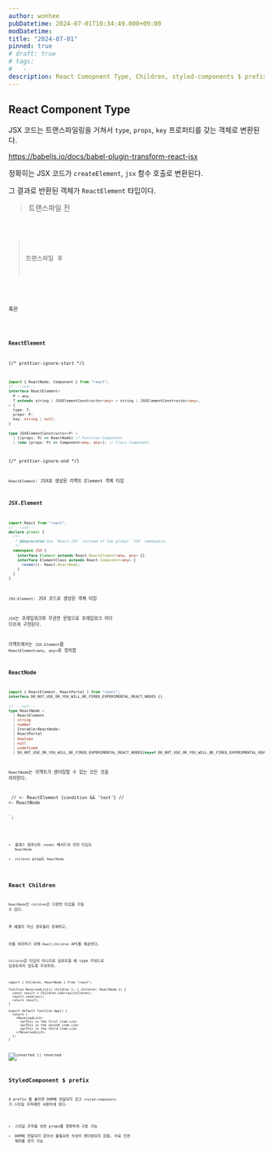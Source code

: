 ```yaml
---
author: wonhee
pubDatetime: 2024-07-01T10:34:49.000+09:00
modDatetime:
title: "2024-07-01"
pinned: true
# draft: true
# tags:
#   -
description: React Comopnent Type, Children, styled-components $ prefix
---
```


## React Component Type

JSX 코드는 트랜스파일링을 거쳐서 `type`, `props`, `key` 프로퍼티를 갖는 객체로 변환된다.

https://babeljs.io/docs/babel-plugin-transform-react-jsx

정확히는 JSX 코드가 `createElement`, `jsx` 함수 호출로 변환된다.

그 결과로 반환된 객체가 `ReactElement` 타입이다.

> 트랜스파일 전


<Code code={input} lang="jsx" />

> 트랜스파일 후


<Code code={output} lang="js" />

혹은


<Code code={outputClassic} lang="js" />

### ReactElement

{/* prettier-ignore-start */}
```ts twoslash
import { ReactNode, Component } from "react";
// ---cut---
interface ReactElement<
  P = any,
  T extends string | JSXElementConstructor<any> = string | JSXElementConstructor<any>,
> {
  type: T;
  props: P;
  key: string | null;
}

type JSXElementConstructor<P> =
  | ((props: P) => ReactNode) // Function Component
  | (new (props: P) => Component<any, any>); // Class Component
```
{/* prettier-ignore-end */}

`ReactElement`: JSX로 생성된 리액트 Element 객체 타입

### JSX.Element

```ts twoslash {6}
import React from "react";
// ---cut---
declare global {
  /**
   * @deprecated Use `React.JSX` instead of the global `JSX` namespace.
   */
  namespace JSX {
    interface Element extends React.ReactElement<any, any> {}
    interface ElementClass extends React.Component<any> {
      render(): React.ReactNode;
    }
  }
}
```

`JSX.Element`: JSX 코드로 생성된 객체 타입

`JSX`는 프레임워크와 무관한 문법으로 프레임워크 마다 다르게 구현된다.

리액트에서는 `JSX.Element`를 `ReactElement<any, any>`로 정의함

### ReactNode

```ts twoslash
import { ReactElement, ReactPortal } from "react";
interface DO_NOT_USE_OR_YOU_WILL_BE_FIRED_EXPERIMENTAL_REACT_NODES {}

// ---cut---
type ReactNode =
  | ReactElement
  | string
  | number
  | Iterable<ReactNode>
  | ReactPortal
  | boolean
  | null
  | undefined
  | DO_NOT_USE_OR_YOU_WILL_BE_FIRED_EXPERIMENTAL_REACT_NODES[keyof DO_NOT_USE_OR_YOU_WILL_BE_FIRED_EXPERIMENTAL_REACT_NODES];
```

`ReactNode`는 리액트가 렌더링할 수 있는 모든 것을 의미한다.

  <Component> // <- ReactElement
    {condition && 'text'} // <- ReactNode
  </Component>
</div>`;

<Code code={example} lang="js" />

- 클래스 컴포넌트 `render` 메서드의 리턴 타입도 `ReactNode`
- `children` prop도 `ReactNode`

## React Children

`ReactNode`인 `children`은 다양한 타입을 가질 수 있다.

즉 배열이 아닌 경우들이 존재하고,

이를 처리하기 위해 `React.Children` API를 제공한다.

`Children`은 타입이 아니므로 임포트할 때 type 키워드로 임포트하지 않도록 주의하자.

```tsx twoslash
import { Children, ReactNode } from "react";

function ReversedList({ children }: { children: ReactNode }) {
  const result = Children.toArray(children);
  result.reverse();
  return result;
}

export default function App() {
  return (
    <ReversedList>
      <p>This is the first item.</p>
      <p>This is the second item.</p>
      <p>This is the third item.</p>
    </ReversedList>
  );
}
```

![inverted || reversed](./reversed.png)

## StyledComponent $ prefix

$ prefix 를 붙이면 DOM에 전달되지 않고 `styled-components` 가 스타일 조작에만 사용하게 된다.

- 스타일 조작을 위한 props를 명확하게 구분 가능
- DOM에 전달되지 않아서 불필요한 속성이 렌더링되지 않음, 이로 인한 에러를 방지 가능
